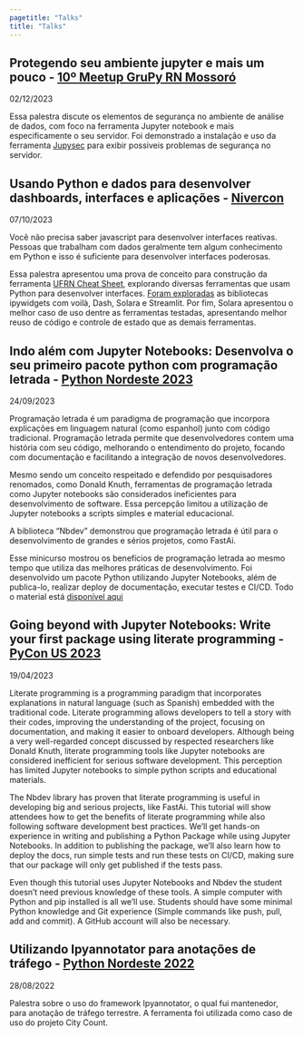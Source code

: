 ```yaml
---
pagetitle: "Talks"
title: "Talks"
---
```


## Protegendo seu ambiente jupyter e mais um pouco - [10º Meetup GruPy RN Mossoró](https://blog.grupyrn.org/meetup-10-mossoro/)

02/12/2023

Essa palestra discute os elementos de segurança no ambiente de análise de dados, com foco 
na ferramenta Jupyter notebook e mais especificamente o seu servidor. Foi demonstrado a 
instalação e uso da ferramenta [Jupysec](https://github.com/JosephTLucas/jupysec) para 
exibir possiveis problemas de segurança no servidor.

## Usando Python e dados para desenvolver dashboards, interfaces e aplicações - [Nivercon](https://nivercon.com/)

07/10/2023

Você não precisa saber javascript para desenvolver interfaces reativas. Pessoas que 
trabalham com dados geralmente tem algum conhecimento em Python e isso é suficiente 
para desenvolver interfaces poderosas.

Essa palestra apresentou uma prova de conceito para construção da ferramenta 
[UFRN Cheat Sheet](https://github.com/itepifanio/ufrn-cheat-sheet/), explorando diversas 
ferramentas que usam Python para desenvolver interfaces. 
[Foram exploradas](https://github.com/itepifanio/usando-python-e-dados-para-desenvolver-dashboards) 
as bibliotecas ipywidgets com voilà, Dash, Solara e Streamlit. Por fim, Solara apresentou 
o melhor caso de uso dentre as ferramentas testadas, apresentando melhor reuso de código e 
controle de estado que as demais ferramentas.

## Indo além com Jupyter Notebooks: Desenvolva o seu primeiro pacote python com programação letrada - [Python Nordeste 2023](https://pretalx.com/python-nordeste-2023/talk/ZRHNW8/)

24/09/2023

Programação letrada é um paradigma de programação que incorpora explicações em 
linguagem natural (como espanhol) junto com código tradicional. Programação letrada 
permite que desenvolvedores contem uma história com seu código, melhorando o entendimento 
do projeto, focando com documentação e facilitando a integração de novos desenvolvedores.

Mesmo sendo um conceito respeitado e defendido por pesquisadores renomados, como Donald Knuth, 
ferramentas de programação letrada como Jupyter notebooks são considerados ineficientes para 
desenvolvimento de software. Essa percepção limitou a utilização de Jupyter notebooks a scripts 
simples e material educacional.

A biblioteca "Nbdev" demonstrou que programação letrada é útil para o desenvolvimento de grandes 
e sérios projetos, como FastAi.

Esse minicurso mostrou os benefícios de programação letrada ao mesmo tempo que utiliza das 
melhores práticas de desenvolvimento. Foi desenvolvido um pacote Python utilizando Jupyter Notebooks, 
além de publica-lo, realizar deploy de documentação, executar testes e CI/CD. Todo o material está 
[disponível aqui](https://github.com/itepifanio/indo-alem-com-jupyter-notebooks)

## Going beyond with Jupyter Notebooks: Write your first package using literate programming - [PyCon US 2023](https://us.pycon.org/2023/schedule/presentation/2/)

19/04/2023

Literate programming is a programming paradigm that incorporates explanations in natural language 
(such as Spanish) embedded with the traditional code. Literate programming allows developers to tell 
a story with their codes, improving the understanding of the project, focusing on documentation, and making
it easier to onboard developers. Although being a very well-regarded concept discussed by respected 
researchers like Donald Knuth, literate programming tools like Jupyter notebooks are considered inefficient 
for serious software development. This perception has limited Jupyter notebooks to simple python scripts 
and educational materials.

The Nbdev library has proven that literate programming is useful in developing big and serious projects, like FastAi. 
This tutorial will show attendees how to get the benefits of literate programming while also following software development 
best practices. We'll get hands-on experience in writing and publishing a Python Package while using Jupyter Notebooks. 
In addition to publishing the package, we'll also learn how to deploy the docs, run simple tests and run these tests on CI/CD, 
making sure that our package will only get published if the tests pass.

Even though this tutorial uses Jupyter Notebooks and Nbdev the student doesn't need previous knowledge of these tools. 
A simple computer with Python and pip installed is all we'll use. Students should have some minimal Python knowledge 
and Git experience (Simple commands like push, pull, add and commit). A GitHub account will also be necessary.

## Utilizando Ipyannotator para anotações de tráfego - [Python Nordeste 2022](https://2022.pythonnordeste.org/)

28/08/2022

Palestra sobre o uso do framework Ipyannotator, o qual fui mantenedor, para anotação de tráfego terrestre. 
A ferramenta foi utilizada como caso de uso do projeto City Count.
